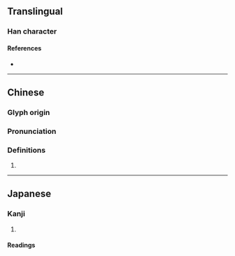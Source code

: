 {{also|𣐕}}
{{character info}}
==Translingual==

===Han character===
{{Han char|rn=75|rad=木|as=07|sn=11|four=41911|canj=DMVM|ids=⿰木巠}}

====References====
* {{Han ref|kx=0527.030|dkj=14804|dj=0915.220|hdz=21212.080|uh=6871|ud=26737|bh=D5C8|bd=54728}}

----

==Chinese==
{{zh-forms|s=𣐕}}

===Glyph origin===
{{Han etym}}

===Pronunciation===
{{zh-pron
|m=jìng
|c=ging3
|mn=kèng
|mc=y
|oc=y
|cat=
}}

===Definitions===
{{zh-hanzi}}

# {{rfdef|zh}}

----

==Japanese==

===Kanji===
{{ja-kanji|grade=|rs=木07}}

# {{rfdef|ja|sort=木07}}

====Readings====
{{ja-readings|on=[[けい]] (kei), [[きょう]] (kyō)|kun=}}